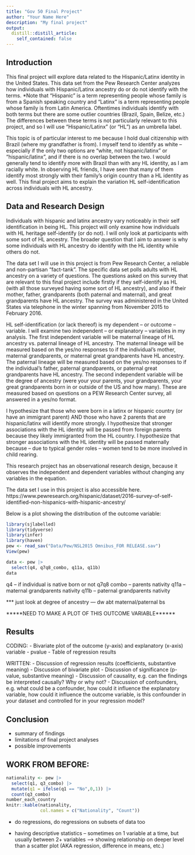 ```yaml
---
title: "Gov 50 Final Project"
author: "Your Name Here"
description: "My final project"
output:
  distill::distill_article:
    self_contained: false
---
```

## Introduction

This final project will explore data related to the Hispanic/Latinx identity in the United States. This data set from the Pew Research Center analyzes how individuals with Hispanic/Latinx ancestry do or do not identify with the terms. *Note that "Hispanic" is a term representing people whose family is from a Spanish speaking country and "Latinx" is a term representing people whose family is from Latin America. Oftentimes individuals identify with both terms but there are some outlier countries (Brazil, Spain, Belize, etc.) The differences between these terms is not particularly relevant to this project, and so I will use "Hispanic/Latinx" (or "HL") as an umbrella label. 

This topic is of particular interest to me because I hold dual citizenship with Brazil (where my grandfather is from). I myself tend to identify as white -- especially if the only two options are "white, not hispanic/latinx" or "hispanic/latinx", and if there is no overlap between the two. I would generally tend to identify more with Brazil than with any HL identity, as I am racially white. In observing HL friends, I have seen that many of them identify most strongly with their family's origin country than a HL identity as well. This final project aims to explain the variation HL self-identification across individuals with HL ancestry.

## Data and Research Design 

Individuals with hispanic and latinx ancestry vary noticeably in their self identification in being HL. This project will only examine how individuals with HL heritage self-identify (or do not). I will only look at participants with some sort of HL ancestry. The broader question that I aim to answer is why some individuals with HL ancestry do identify with the HL identity while others do not. 

The data set I will use in this project is from Pew Research Center, a reliable and non-partisan "fact-tank". The specific data set polls adults with HL ancestry on a variety of questions. The  questions asked on this survey that are relevant to this final project include firstly if they self-identify as HL (with all those surveyed having some sort of HL ancestry), and also if their mother, father, grandparents (both paternal and maternal), and great grandparents have HL ancestry. The survey was administered in the United States via telephone in the winter spanning from November 2015 to February 2016.

HL self-identification (or lack thereof) is my dependent -- or outcome -- variable. I will examine two independent -- or explanatory -- variables in my analysis. The first independent variable will be maternal lineage of HL ancestry vs. paternal lineage of HL ancestry. The maternal lineage will be measured based on the yes/no responses to if the individual's mother, maternal grandparents, or maternal great grandparents have HL ancestry. The paternal lineage will be measured based on the yes/no responses to if the individual's father, paternal grandparents, or paternal great grandparents have HL ancestry. The second independent variable will be the degree of ancestry (were your your parents, your grandparents, your great grandparents born in or outside of the US and how many). These are measured based on questions on a PEW Research Center survey, all answered in a yes/no format. 

I hypothesize that those who were born in a latinx or hispanic country (or have an immigrant parent) AND those who have 2 parents that are hispanic/latinx will identify more strongly. I hypothesize that stronger associations with the HL identity will be passed from foreign parents because they likely immigranted from the HL country. I hypothesize that stronger associations with the HL identity will be passed maternally because -- due to typical gender roles -- women tend to be more involved in child rearing. 

This research project has an observational research design, because it observes the independent and dependent variables without changing any variables in the equation. 

The data set I use in this project is also accessible here. https://www.pewresearch.org/hispanic/dataset/2016-survey-of-self-identified-non-hispanics-with-hispanic-ancestry/

Below is a plot showing the distribution of the outcome variable: 

```r
library(sjlabelled)
library(tidyverse)
library(infer)
library(haven)
pew <- read_sav("Data/Pew/NSL2015 Omnibus_FOR RELEASE.sav")
View(pew)
```

```r
data <- pew |>
  select(q4, q7q8_combo, q11a, q11b)
data
```
q4 -- if individual is native born or not
q7q8 combo -- parents nativity
q11a -- maternal grandparents nativity
q11b -- paternal grandparents nativity

*** just look at degree of ancestry --- dw abt maternal/paternal bs 

*****NEED TO MAKE A PLOT OF THIS OUTCOME VARIABLE******


## Results 
CODING:
- Bivariate plot of the outcome (y-axis) and explanatory (x-axis) variable
- pvalue 
- Table of regression results

WRITTEN:
- Discussion of regression results (coefficients, substantive meaning)
- Discussion of bivariate plot
- Discussion of significance (p-value, substantive meaning)
- Discussion of causality, e.g. can the findings be interpreted causally? Why or why not?
- Discussion of confounders, e.g. what could be a confounder, how could it influence the explanatory variable, how could it influence the outcome variable, is this confounder in your dataset and controlled for in your regression model?

## Conclusion 
- summary of findings
- limitations of final project analyses 
- possible improvements 



## WORK FROM BEFORE: 

```r
nationality <- pew |>
  select(q1, q3_combo) |>
  mutate(q1 = ifelse(q1 == "No",0,1)) |>
  count(q3_combo) 
number_each_country
knitr::kable(nationality,
             col.names = c("Nationality", "Count"))
```


- do regressions, do regressions on subsets of data too 

- having descriptive statistics -- sometimes on 1 variable at a time, but usually between 2+ variables --> showing relationship on deeper level than a scatter plot (AKA regression, difference in means, etc.)




